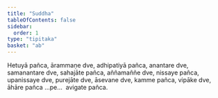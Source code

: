 ```yaml
---
title: "Suddha"
tableOfContents: false
sidebar:
  order: 1
type: "tipitaka"
basket: "ab"
---
```



<DynamicBreadcrumb />

<Division number="267">

<Paragraph number="4653">
Hetuyā pañca, ārammaṇe dve, adhipatiyā pañca, anantare dve, samanantare dve, sahajāte pañca, aññamaññe dve, nissaye pañca, upanissaye dve, purejāte dve, āsevane dve, kamme pañca, vipāke dve, āhāre pañca …pe…  avigate pañca.
</Paragraph>
</Division>